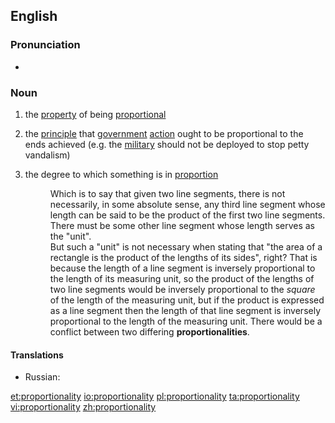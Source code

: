 ==English==

===Pronunciation===
* {{rhymes|ælɪti}}

===Noun===
{{en-noun|proportionalities|-}}

#{{uncountable}} the [[property]] of being [[proportional]]
#{{uncountable}} the [[principle]] that [[government]] [[action]] ought to be proportional to the ends achieved (e.g. the [[military]] should not be deployed to stop petty vandalism)
# {{countable}} the degree to which something is in [[proportion]]
#: Which is to say that given two line segments, there is not necessarily, in some absolute sense, any third line segment whose length can be said to be the product of the first two line segments. There must be some other line segment whose length serves as the "unit".<br>But such a "unit" is not necessary when stating that "the area of a rectangle is the product of the lengths of its sides", right? That is because the length of a line segment is inversely proportional to the length of its measuring unit, so the product of the lengths of two line segments would be inversely proportional to the ''square'' of the length of the measuring unit, but if the product is expressed as a line segment then the length of that line segment is inversely proportional to the length of the measuring unit. There would be a conflict between two differing '''proportionalities'''.

====Translations====
{{trans-top|the property of being proportional}}
{{trans-mid}}
* Russian: {{t|ru|пропорциональность|f|tr=proporcionálʹnostʹ|sc=Cyrl}}
{{trans-bottom}}

[[et:proportionality]]
[[io:proportionality]]
[[pl:proportionality]]
[[ta:proportionality]]
[[vi:proportionality]]
[[zh:proportionality]]